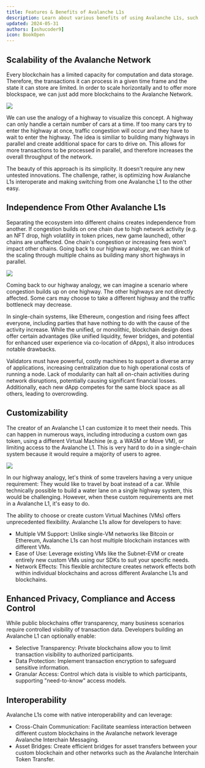 ```yaml
---
title: Features & Benefits of Avalanche L1s
description: Learn about various benefits of using Avalanche L1s, such as Scalability, Independence, Customizability, Privacy, and Interoperability.
updated: 2024-05-31
authors: [ashucoder9]
icon: BookOpen
---
```


## Scalability of the Avalanche Network

Every blockchain has a limited capacity for computation and data storage. Therefore, the
transactions it can process in a given time frame and the state it can store are limited. In order
to scale horizontally and to offer more blockspace, we can just add more blockchains to the
Avalanche Network.

![](https://qizat5l3bwvomkny.public.blob.vercel-storage.com/builders-hub/course-images/avalanche-fundamentals/11-KyUqqw9iwrH60hF4wnYPOWRTBOGRhT.png)

We can use the analogy of a highway to visualize this concept. A highway can only handle a certain
number of cars at a time. If too many cars try to enter the highway at once, traffic congestion will
occur and they have to wait to enter the highway. The idea is similiar to building many highways in
parallel and create additional space for cars to drive on. This allows for more transactions to be
processed in parallel, and therefore increases the overall throughput of the network.

The beauty of this approach is its simplicity. It doesn't require any new untested innovations. The challenge, rather, is optimizing how Avalanche L1s interoperate and making switching from one Avalanche L1 to the other easy.

## Independence From Other Avalanche L1s

Separating the ecosystem into different chains creates independence from another. If congestion
builds on one chain due to high network activity (e.g. an NFT drop, high volatility in token prices,
new game launched), other chains are unaffected. One chain's congestion or increasing fees won't
impact other chains. Going back to our highway analogy, we can think of the scaling through multiple
chains as building many short highways in parallel.

![](https://qizat5l3bwvomkny.public.blob.vercel-storage.com/builders-hub/course-images/avalanche-fundamentals/12-B730ft1bJPU6lxd3G4B7rpdExaNuC6.png)

Coming back to our highway analogy, we can imagine a scenario where congestion builds up on one highway. The other highways are not directly affected. Some cars may choose to take a different highway and the traffic bottleneck may decrease.

In single-chain systems, like Ethereum, congestion and rising fees affect everyone, including parties
that have nothing to do with the cause of the activity increase. While the unified, or monolithic,
blockchain design does offer certain advantages (like unified liquidity, fewer bridges, and
potential for enhanced user experience via co-location of dApps), it also introduces notable
drawbacks. 

Validators must have powerful, costly machines to support a diverse array of applications, increasing centralization due to high operational costs of running a node. Lack of modularity can halt all on-chain activities during network disruptions, potentially causing significant financial losses. Additionally, each new dApp competes for the same block space as all others, leading to overcrowding.

<Quiz quizId="107"/>

## Customizability

The creator of an Avalanche L1 can customize it to meet their needs. This can happen in numerous
ways, including introducing a custom own gas token, using a different Virtual Machine (e.g. a WASM
or Move VM), or limiting access to the Avalanche L1. This is very hard to do in a single-chain
system because it would require a majority of users to agree.

![](https://qizat5l3bwvomkny.public.blob.vercel-storage.com/builders-hub/course-images/avalanche-fundamentals/13-VegJrRJXmD83CRfgpx2wTbzLkszjBB.png)

In our highway analogy, let's think of some travelers having a very unique requirement: They would
like to travel by boat instead of a car. While technically possible to build a water lane on a
single highway system, this would be challenging. However, when these custom requirements are met in
a Avalanche L1, it's easy to do.

The ability to choose or create custom Virtual Machines (VMs) offers unprecedented flexibility.
Avalanche L1s allow for developers to have: 

- Multiple VM Support: Unlike single-VM networks like Bitcoin or Ethereum, Avalanche L1s can host
  multiple blockchain instances with different VMs.
- Ease of Use: Leverage existing VMs like the Subnet-EVM or create entirely new custom VMs using our
  SDKs to suit your specific needs.
- Network Effects: This flexible architecture creates network effects both within individual
  blockchains and across different Avalanche L1s and blockchains.

<Quiz quizId="401"/>

## Enhanced Privacy, Compliance and Access Control

While public blockchains offer transparency, many business scenarios require controlled visibility
of transaction data. Developers building an Avalanche L1 can optionally enable: 

- Selective Transparency: Private blockchains allow you to limit transaction visibility to
  authorized participants.
- Data Protection: Implement transaction encryption to safeguard sensitive information.
- Granular Access: Control which data is visible to which participants, supporting "need-to-know"
  access models.

## Interoperability

Avalanche L1s come with native interoperability and can leverage:

- Cross-Chain Communication: Facilitate seamless interaction between different custom blockchains in
  the Avalanche network leverage Avalanche Interchain Messaging.
- Asset Bridges: Create efficient bridges for asset transfers between your custom blockchain and
  other networks such as the Avalanche Interchain Token Transfer.